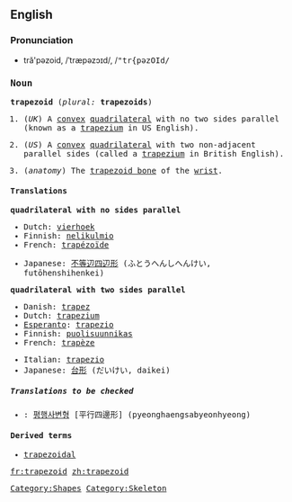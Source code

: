 {{wikipedia}}
==English==

===Pronunciation===

*tră'pəzoid, /ˈtræpəzɔɪd/, /<tt>"tr{pəzOId<tt>/

===Noun===
'''trapezoid''' (''plural:'' '''trapezoids''')

#{{geometry}} (''UK'') A [[convex]] [[quadrilateral]] with no two sides parallel (known as a [[trapezium]] in US English).
#{{geometry}} (''US'') A [[convex]] [[quadrilateral]] with two non-adjacent parallel sides (called a [[trapezium]] in British English).
#(''anatomy'') The [[trapezoid bone]] of the [[wrist]].

====Translations====

'''quadrilateral with no sides parallel'''
{{top}}
*Dutch: [[vierhoek]] {{n}}
*Finnish: [[nelikulmio]]
*French: [[trapézoïde]] {{m}}
{{mid}}
*Japanese: [[不等辺四辺形]] (ふとうへんしへんけい, futōhenshihenkei)
{{bottom}}

'''quadrilateral with two sides parallel'''
{{top}}
*Danish: [[trapez]] {{n}}
*Dutch: [[trapezium]] {{n}}
*[[Esperanto]]: [[trapezio]]
*Finnish: [[puolisuunnikas]]
*French: [[trapèze]] {{m}}
{{mid}}
*Italian: [[trapezio]] {{m}}
*Japanese: [[台形]] (だいけい, daikei)
{{bottom}}

=====Translations to be checked=====
<!--Remove this section once all of the translations below have been moved into the tables above.-->
{{checktrans}}

*{{ttbc|Korean}}: [[평행사변형]] [平行四邊形] (pyeonghaengsabyeonhyeong)

====Derived terms====
*[[trapezoidal]]

[[Category:Shapes]]
[[Category:Skeleton]]

[[fr:trapezoid]]
[[zh:trapezoid]]